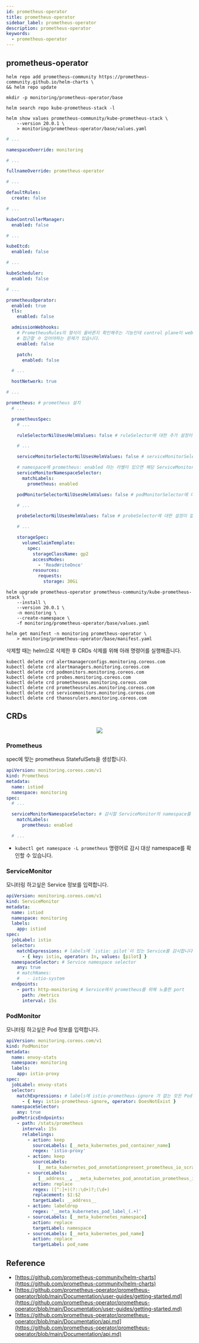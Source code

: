 ```yaml
---
id: prometheus-operator
title: prometheus-operator
sidebar_label: prometheus-operator
description: prometheus-operator
keywords:
  - prometheus-operator
---
```



## prometheus-operator

```shell
helm repo add prometheus-community https://prometheus-community.github.io/helm-charts \
&& helm repo update
```

```shell
mkdir -p monitoring/prometheus-operator/base
```

```shell
helm search repo kube-prometheus-stack -l
```

```shell
helm show values prometheus-community/kube-prometheus-stack \
    --version 20.0.1 \
    > monitoring/prometheus-operator/base/values.yaml
```

```yaml title="monitoring/prometheus-operator/base/values.yaml"
# ...

namespaceOverride: monitoring

# ...

fullnameOverride: prometheus-operator

# ...

defaultRules:
  create: false

# ...

kubeControllerManager:
  enabled: false

# ...

kubeEtcd:
  enabled: false

# ...

kubeScheduler:
  enabled: false

# ...

prometheusOperator:
  enabled: true
  tls:
    enabled: false

  admissionWebhooks:
    # PrometheusRules의 형식이 올바른지 확인해주는 기능인데 control plane이 webhook 서비스에
    # 접근할 수 있어야하는 문제가 있습니다.
    enabled: false

    patch:
      enabled: false

  # ...

  hostNetwork: true

# ...

prometheus: # prometheus 설치
  # ...

  prometheusSpec:
    # ...

    ruleSelectorNilUsesHelmValues: false # ruleSelector에 대한 추가 설정이 없으면 모든 rule이 적용됩니다.

    # ...

    serviceMonitorSelectorNilUsesHelmValues: false # serviceMonitorSelector에 대한 설정이 없으면 모든 serviceMonitor가 적용됩니다.

    # namespace에 prometheus: enabled 라는 라벨이 있으면 해당 ServiceMonitor를 수집합니다.
    serviceMonitorNamespaceSelector:
      matchLabels:
        prometheus: enabled

    podMonitorSelectorNilUsesHelmValues: false # podMonitorSelector에 대한 설정이 없으면 모든 podMonitor가 적용됩니다.

    # ...

    probeSelectorNilUsesHelmValues: false # probeSelector에 대한 설정이 없으면 모든 probe가 적용됩니다.

    # ...

    storageSpec:
      volumeClaimTemplate:
        spec:
          storageClassName: gp2
          accessModes:
            - 'ReadWriteOnce'
          resources:
            requests:
              storage: 30Gi
```

```shell
helm upgrade prometheus-operator prometheus-community/kube-prometheus-stack \
    --install \
    --version 20.0.1 \
    -n monitoring \
    --create-namespace \
    -f monitoring/prometheus-operator/base/values.yaml
```

```shell
helm get manifest -n monitoring prometheus-operator \
    > monitoring/prometheus-operator/base/manifest.yaml
```

삭제할 때는 helm으로 삭제한 후 CRDs 삭제를 위해 아래 명령어를 실행해줍니다.

```shell
kubectl delete crd alertmanagerconfigs.monitoring.coreos.com
kubectl delete crd alertmanagers.monitoring.coreos.com
kubectl delete crd podmonitors.monitoring.coreos.com
kubectl delete crd probes.monitoring.coreos.com
kubectl delete crd prometheuses.monitoring.coreos.com
kubectl delete crd prometheusrules.monitoring.coreos.com
kubectl delete crd servicemonitors.monitoring.coreos.com
kubectl delete crd thanosrulers.monitoring.coreos.com
```

## CRDs

<center>
  <img
    src={useBaseUrl(
      'img/nn/mlops/monitoring/prometheus-operator-architecture.png'
    )}
  />
</center>

### Prometheus

spec에 맞는 prometheus StatefulSets을 생성합니다.

```yaml
apiVersion: monitoring.coreos.com/v1
kind: Prometheus
metadata:
  name: istiod
  namespace: monitoring
spec:
  # ...

  serviceMonitorNamespaceSelector: # 감시할 ServiceMonitor의 namespace를 선택합니다.
    matchLabels:
      prometheus: enabled

  # ...
```

- `kubectl get namespace -L prometheus` 명령어로 감시 대상 namespace를 확인할 수 있습니다.

### ServiceMonitor

모니터링 하고싶은 Service 정보를 입력합니다.

```yaml
apiVersion: monitoring.coreos.com/v1
kind: ServiceMonitor
metadata:
  name: istiod
  namespace: monitoring
  labels:
    app: istiod
spec:
  jobLabel: istio
  selector:
    matchExpressions: # labels에 `istio: pilot`이 있는 Service를 감시합니다.
      - { key: istio, operator: In, values: [pilot] }
  namespaceSelector: # Service namespace selector
    any: true
    # matchNames:
    #   - istio-system
  endpoints:
    - port: http-monitoring # Service에서 prometheus를 위해 노출한 port
      path: /metrics
      interval: 15s
```

### PodMonitor

모니터링 하고싶은 Pod 정보를 입력합니다.

```yaml
apiVersion: monitoring.coreos.com/v1
kind: PodMonitor
metadata:
  name: envoy-stats
  namespace: monitoring
  labels:
    app: istio-proxy
spec:
  jobLabel: envoy-stats
  selector:
    matchExpressions: # labels에 istio-prometheus-ignore 가 없는 모든 Pod를 감시합니다.
      - { key: istio-prometheus-ignore, operator: DoesNotExist }
  namespaceSelector:
    any: true
  podMetricsEndpoints:
    - path: /stats/prometheus
      interval: 15s
      relabelings:
        - action: keep
          sourceLabels: [__meta_kubernetes_pod_container_name]
          regex: 'istio-proxy'
        - action: keep
          sourceLabels:
            [__meta_kubernetes_pod_annotationpresent_prometheus_io_scrape]
        - sourceLabels:
            [__address__, __meta_kubernetes_pod_annotation_prometheus_io_port]
          action: replace
          regex: ([^:]+)(?::\d+)?;(\d+)
          replacement: $1:$2
          targetLabel: __address__
        - action: labeldrop
          regex: '__meta_kubernetes_pod_label_(.+)'
        - sourceLabels: [__meta_kubernetes_namespace]
          action: replace
          targetLabel: namespace
        - sourceLabels: [__meta_kubernetes_pod_name]
          action: replace
          targetLabel: pod_name
```

## Reference

- [https://github.com/prometheus-community/helm-charts](https://github.com/prometheus-community/helm-charts)
- [https://github.com/prometheus-operator/prometheus-operator/blob/main/Documentation/user-guides/getting-started.md](https://github.com/prometheus-operator/prometheus-operator/blob/main/Documentation/user-guides/getting-started.md)
- [https://github.com/prometheus-operator/prometheus-operator/blob/main/Documentation/api.md](https://github.com/prometheus-operator/prometheus-operator/blob/main/Documentation/api.md)
